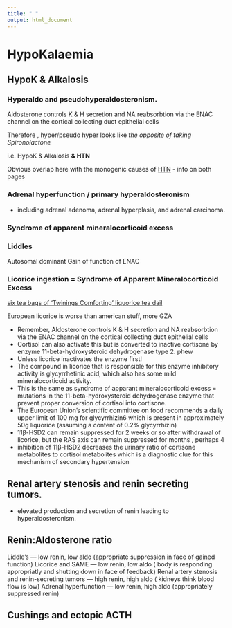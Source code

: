 ```yaml
---
title: " "
output: html_document
---
```


# HypoKalaemia

## HypoK & Alkalosis 

### Hyperaldo and pseudohyperaldosteronism.

Aldosterone controls K & H secretion and NA reabsorbtion via the ENAC channel on the cortical collecting duct epithelial cells

Therefore , hyper/pseudo hyper looks like *the opposite of taking Spironolactone*

i.e. HypoK & Alkalosis **& HTN**

Obvious overlap here with the monogenic causes of [HTN](www.nephromancer.com/htn) - info on both pages

### Adrenal hyperfunction / primary hyperaldosteronism

-   including adrenal adenoma, adrenal hyperplasia, and adrenal carcinoma.


### Syndrome of apparent mineralocorticoid excess



### Liddles

Autosomal dominant Gain of function of ENAC



### Licorice ingestion = Syndrome of Apparent Mineralocorticoid Excess

[six tea bags of ‘Twinings Comforting’ liquorice tea dail](https://www.ncbi.nlm.nih.gov/pmc/articles/PMC5298563/)

European licorice is worse than american stuff, more GZA

-   Remember, Aldosterone controls K & H secretion and NA reabsorbtion via the ENAC channel on the cortical collecting duct epithelial cells
-   Cortisol can also activate this but is converted to inactive cortisone by enzyme 11-beta-hydroxysteroid dehydrogenase type 2. phew
-   Unless licorice inactivates the enzyme first!
-   The compound in licorice that is responsible for this enzyme inhibitory activity is glycyrrhetinic acid, which also has some mild mineralocorticoid activity. 
-   This is the same as syndrome of apparant mineralocorticoid excess = mutations in the 11-beta-hydroxysteroid dehydrogenase enzyme that prevent proper conversion of cortisol into cortisone.
-   The European Union’s scientific committee on food recommends a daily upper limit of 100 mg for glycyrrhizin6 which is present in approximately 50g liquorice (assuming a content of 0.2% glycyrrhizin)
-   11β-HSD2 can remain suppressed for 2 weeks or so after withdrawal of licorice, but the RAS axis can remain suppressed for months , perhaps 4
-  inhibition of 11β-HSD2 decreases the urinary ratio of cortisone metabolites to cortisol metabolites which is a diagnostic clue for this mechanism of secondary hypertension

## Renal artery stenosis and renin secreting tumors. 

-   elevated production and secretion of renin leading to hyperaldosteronism.


## Renin:Aldosterone ratio

Liddle’s — low renin, low aldo (appropriate suppression in face of gained function)
Licorice and SAME — low renin, low aldo ( body is responding appropriatly and shutting down in face of feedback)
Renal artery stenosis and renin-secreting tumors — high renin, high aldo ( kidneys think blood flow is low)
Adrenal hyperfunction — low renin, high aldo (appropriately suppressed renin)


## Cushings and ectopic ACTH
